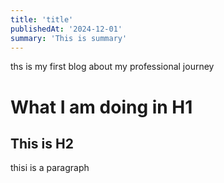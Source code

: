 ```yaml
---
title: 'title'
publishedAt: '2024-12-01'
summary: 'This is summary'
---
```

ths is my first blog about my professional journey

# What I am doing in H1

## This is H2

thisi is a paragraph